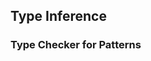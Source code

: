 ## Type Inference

### Type Checker for Patterns

\begin{figure}
\begin{mdframed}
\begin{center}
\begin{tabular}{c l}
\logicRule{}{\vdash \syntax{<bool>}:\mathit{Bool}}{P-Bool}

\logicRule{}{\vdash \syntax{<int>}:\mathit{Int}}{P-Int}

\logicRule{}{\vdash \syntax{"[]"}:\forall a.\mathit{List} \ \mathit{a}}{P-EmptyList}

\logicRule
{
\begin{gathered}
\Gamma_1\vdash\syntax{$p$}:T_1\quad
\Gamma_2\vdash\syntax{"[" $l$ "]"}:T_2\quad\\
T_1\sqsubseteq T_3\quad
T_2\sqsubseteq \textit{List} \ T_3\quad
T_1 \cap T_2 = \varnothing
\Gamma_3 = \Gamma_1\cup\Gamma_2
\end{gathered}
}
{
\Gamma_3\vdash \syntax{"[" $p$:<pattern> "," $l$:<list-pattern-list> "]"}:\textit{List} \ T_3
}
{P-List}

\logicRule
{\Gamma_1\vdash \syntax{$p_1$}:T_1\quad
\Gamma_2\vdash \syntax{$p_1$}:T_2\quad
T_1 \cap T_2 = \varnothing
}
{\Gamma_1\cup\Gamma_2\vdash \syntax{"(" $p_1$:<pattern> "," $p_2$:<pattern> ")"}:T_1 \times T_2}
{P-Tuple}

\logicRule
{I(\syntax{$v$}):a}
{\vdash\syntax{$v$:<lower-var>}:\forall a.a}
{P-Variable}

\logicRule
{C(\syntax{$v$}):T}
{\vdash\syntax{$v$:<upper-var>}:T}
{P-Terminal}

\logicRule
{\Gamma\vdash\syntax{$p_1$}:T_1 \to T_2\quad
\Gamma\vdash\syntax{$p_2$}:T_3\quad
T_2\sqsubseteq T_3
}
{\Gamma\vdash\syntax{$p_1$:<pattern> $p_2$:<pattern>}:T_1}
{P-Application}

\logicRule
{\Gamma\vdash\syntax{$p$}:T\quad
I(\syntax{$v$}):a\quad
\Gamma\cap \{a:T\} = \varnothing
}
{\Gamma\cup \{a:T\}\vdash\syntax{$p$:<pattern> "as" $v$:<lower-var>}:T}
{P-As}

\logicRule
{}
{\vdash\syntax{"\{\}"}:\{\}}
{P-EmptyRecord}

\logicRule
{\begin{gathered}
k:\mathbb{N}_1^m\to\mathcal{N}_1^n\quad
k \text{ is injective}\quad\\
\forall i\in\mathcal{N}_1^n.I(v_i)=l_(k(i))\quad
\Gamma = \bigcup_{i\in\mathcal{N}_1^n} \{l_{k(i)}:T_{k(i)}\}
\end{gathered}}
{\Gamma\vdash\syntax{"{" $v_1$:<lower-var> "," $\dots$ "," $v_m$:<lower-var> "}"}}
{P-Record}

\logicRule
{
\begin{gathered}
\Gamma_1\vdash\syntax{$p_1$}:T_1\quad
\Gamma_2\vdash\syntax{$p_2$}:T_2\quad\\
T_1\sqsubseteq T_3\quad
T_2\sqsubseteq \textit{List} \ T_3\quad
T_1 \cap T_2 = \varnothing
\end{gathered}
}
{
\Gamma_1\cup\Gamma_2\vdash \syntax{$p_1$:<pattern> "::" $p_2$:<pattern>}:\textit{List} \ T_3
}
{P-List}

\logicRule
{}
{\vdash\syntax{"\_"}:\forall a. a}
{P-Wildcard}
\end{tabular}
\end{center}
\end{mdframed}
\caption{Type inference for patterns.}
\end{figure}